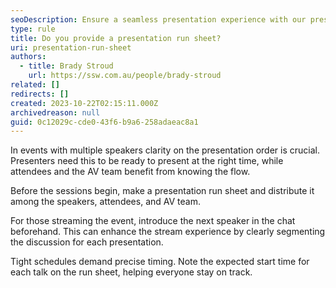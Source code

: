 ```yaml
---
seoDescription: Ensure a seamless presentation experience with our presentation run sheet, providing clarity on speaker order and timing to keep events on track.
type: rule
title: Do you provide a presentation run sheet?
uri: presentation-run-sheet
authors:
  - title: Brady Stroud
    url: https://ssw.com.au/people/brady-stroud
related: []
redirects: []
created: 2023-10-22T02:15:11.000Z
archivedreason: null
guid: 0c12029c-cde0-43f6-b9a6-258adaeac8a1
---
```


In events with multiple speakers clarity on the presentation order is crucial. Presenters need this to be ready to present at the right time, while attendees and the AV team benefit from knowing the flow.

Before the sessions begin, make a presentation run sheet and distribute it among the speakers, attendees, and AV team.

For those streaming the event, introduce the next speaker in the chat beforehand. This can enhance the stream experience by clearly segmenting the discussion for each presentation.

Tight schedules demand precise timing. Note the expected start time for each talk on the run sheet, helping everyone stay on track.
